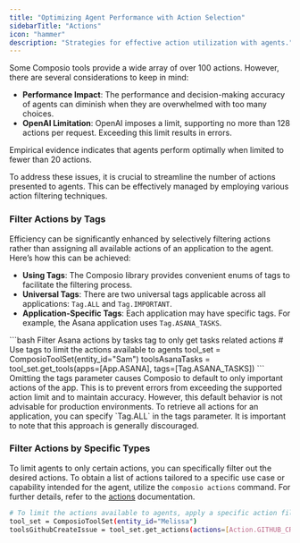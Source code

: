 ```yaml
---
title: "Optimizing Agent Performance with Action Selection"
sidebarTitle: "Actions"
icon: "hammer"
description: "Strategies for effective action utilization with agents."
---
```


Some Composio tools provide a wide array of over 100 actions. However, there are several considerations to keep in mind:

- **Performance Impact**: The performance and decision-making accuracy of agents can diminish when they are overwhelmed with too many choices.
- **OpenAI Limitation**: OpenAI imposes a limit, supporting no more than 128 actions per request. Exceeding this limit results in errors.
  
<Info>Empirical evidence indicates that agents perform optimally when limited to fewer than 20 actions.</Info>

To address these issues, it is crucial to streamline the number of actions presented to agents. This can be effectively managed by employing various action filtering techniques.

### Filter Actions by Tags

Efficiency can be significantly enhanced by selectively filtering actions rather than assigning all available actions of an application to the agent. Here’s how this can be achieved:

- **Using Tags**: The Composio library provides convenient enums of tags to facilitate the filtering process.
- **Universal Tags**: There are two universal tags applicable across all applications: `Tag.ALL` and `Tag.IMPORTANT`.
- **Application-Specific Tags**: Each application may have specific tags. For example, the Asana application uses `Tag.ASANA_TASKS`.

<CodeGroup>
```bash Filter Asana actions by tasks tag to only get tasks related actions
# Use tags to limit the actions available to agents
tool_set = ComposioToolSet(entity_id="Sam")
toolsAsanaTasks = tool_set.get_tools(apps=[App.ASANA], tags=[Tag.ASANA_TASKS])
```
</CodeGroup>

<Warning>
    Omitting the tags parameter causes Composio to default to only important actions of the app. This is to prevent errors from exceeding the supported action limit and to maintain accuracy. However, this default behavior is not advisable for production environments.
</Warning>

<Note>
    To retrieve all actions for an application, you can specify `Tag.ALL` in the tags parameter. It is important to note that this approach is generally discouraged.
</Note>

### Filter Actions by Specific Types
To limit agents to only certain actions, you can specifically filter out the desired actions.
<Note> To obtain a list of actions tailored to a specific use case or capability intended for the agent, utilize the `composio actions` command. For further details, refer to the [actions](/sdk/cli/actions) documentation.</Note>
<CodeGroup>
```bash Filter Github Create Issue action
# To limit the actions available to agents, apply a specific action filter
tool_set = ComposioToolSet(entity_id="Melissa")
toolsGithubCreateIssue = tool_set.get_actions(actions=[Action.GITHUB_CREATE_ISSUE])
```
</CodeGroup>
